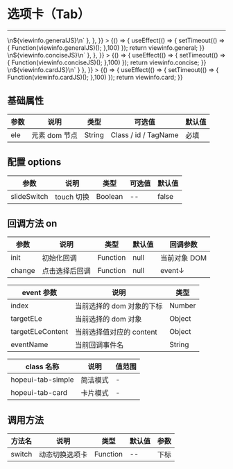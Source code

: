 
# 选项卡（Tab）

---

<Meta title="复用组件/选项卡(Tab)" />

<Canvas>
    <Story
        name="通用"
        height="150px"
        parameters={{
            docs: {
                source: { code: `${viewinfo.general}\n\n<script type="text/javascript">\n${viewinfo.generalJS}\n</script>` },
            },
        }}
    >
        {() => {
            useEffect(() => {
                setTimeout(() => {
                Function(viewinfo.generalJS)();
                },100)
            });
            return viewinfo.general;
        }}
    </Story>
</Canvas>

<Canvas>
    <Story
        name="简洁"
        height="150px"
        parameters={{
            docs: {
                source: { code: `${viewinfo.concise}\n\n<script type="text/javascript">\n${viewinfo.conciseJS}\n</script>` },
            },
        }}
    >
        {() => {
            useEffect(() => {
                setTimeout(() => {
                Function(viewinfo.conciseJS)();
                },100)
            });
            return viewinfo.concise;
        }}
    </Story>
</Canvas>

<Canvas>
    <Story
        name="卡片"
        height="150px"
        parameters={{
            docs: { source: { code: `${viewinfo.card}\n\n<script type="text/javascript">\n${viewinfo.cardJS}\n</script>` } },
        }}
    >
        {() => {
            useEffect(() => {
                setTimeout(() => {
                Function(viewinfo.cardJS)();
                },100)
            });
            return viewinfo.card;
        }}
    </Story>
</Canvas>

## 基础属性

| 参数 | 说明          | 类型   | 可选值               | 默认值 |
| ---- | ------------- | ------ | -------------------- | ------ |
| ele  | 元素 dom 节点 | String | Class / id / TagName | 必填   |

## 配置 options

| 参数        | 说明       | 类型    | 可选值 | 默认值 |
| ----------- | ---------- | ------- | ------ | ------ |
| slideSwitch | touch 切换 | Boolean | --     | false  |

## 回调方法 on

| 参数   | 说明           | 类型     | 默认值 | 回调参数     |
| ------ | -------------- | -------- | ------ | ------------ |
| init   | 初始化回调     | Function | null   | 当前对象 DOM |
| change | 点击选择后回调 | Function | null   | event↓       |

| event 参数       | 说明                      | 类型   |
| ---------------- | ------------------------- | ------ |
| index            | 当前选择的 dom 对象的下标 | Number |
| targetELe        | 当前选择的 dom 对象       | Object |
| targetELeContent | 当前选择值对应的 content  | Object |
| eventName        | 当前回调事件名            | String |

| class 名称        | 说明     | 值范围 |
| ----------------- | -------- | ------ |
| hopeui-tab-simple | 简洁模式 | -      |
| hopeui-tab-card   | 卡片模式 | -      |

## 调用方法

| 方法名 | 说明           | 类型     | 默认值 | 参数 |
| ------ | -------------- | -------- | ------ | ---- |
| switch | 动态切换选项卡 | Function | --     | 下标 |
